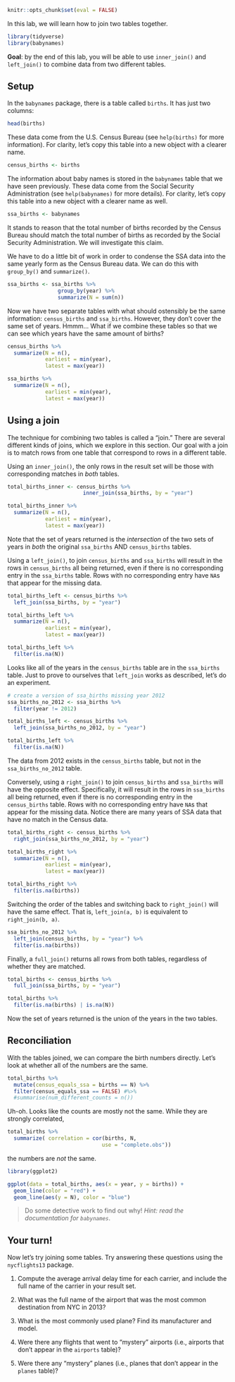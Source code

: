 ```r
knitr::opts_chunk$set(eval = FALSE)
```

In this lab, we will learn how to join two tables together. 

```r
library(tidyverse)
library(babynames)
```

**Goal**: by the end of this lab, you will be able to use `inner_join()` and `left_join()` to combine data from two different tables. 

## Setup

In the `babynames` package, there is a table called `births`. It has just two columns:

```r
head(births)
```

These data come from the U.S. Census Bureau (see `help(births)` for more information). For clarity, let's copy this table into a new object with a clearer name.

```r
census_births <- births
```

The information about baby names is stored in the `babynames` table that we have seen previously. These data come from the Social Security Administration (see `help(babynames)` for more details). For clarity, let's copy this table into a new object with a clearer name as well. 

```r
ssa_births <- babynames
```

It stands to reason that the total number of births recorded by the Census Bureau should match the total number of births as recorded by the Social Security Administration. We will investigate this claim. 

We have to do a little bit of work in order to condense the SSA data into the same yearly form as the Census Bureau data. We can do this with `group_by()` and `summarize()`. 

```r
ssa_births <- ssa_births %>% 
                group_by(year) %>%
                summarize(N = sum(n))
```

Now we have two separate tables with what should ostensibly be the same information: `census_births` and `ssa_births`. However, they don't cover the same set of years. Hmmm... What if we combine these tables so that we can see which years have the same amount of births? 

```r
census_births %>%
  summarize(N = n(), 
            earliest = min(year), 
            latest = max(year))

ssa_births %>%
  summarize(N = n(), 
            earliest = min(year), 
            latest = max(year))
```

## Using a join

The technique for combining two tables is called a "join." There are several different kinds of joins, which we explore in this section. Our goal with a join is to match rows from one table that correspond to rows in a different table. 

Using an `inner_join()`, the only rows in the result set will be those with corresponding matches in *both* tables. 

```r
total_births_inner <- census_births %>%
                        inner_join(ssa_births, by = "year")

total_births_inner %>% 
  summarize(N = n(), 
            earliest = min(year), 
            latest = max(year))
```

Note that the set of years returned is the *intersection* of the two sets of years in *both* the original `ssa_births` AND `census_births` tables. 

Using a `left_join()`, to join `census_births` and `ssa_births` will result in the rows in `census_births` all being returned, even if there is no corresponding entry in the `ssa_births` table. Rows with no corresponding entry have `NA`s that appear for the missing data.

```r
total_births_left <- census_births %>%
  left_join(ssa_births, by = "year")

total_births_left %>% 
  summarize(N = n(), 
            earliest = min(year), 
            latest = max(year))

total_births_left %>%
  filter(is.na(N))
```

Looks like all of the years in the `census_births` table are in the `ssa_births` table. Just to prove to ourselves that `left_join` works as described, let's do an experiment. 

```r

# create a version of ssa_births missing year 2012
ssa_births_no_2012 <- ssa_births %>%
  filter(year != 2012)

total_births_left <- census_births %>%
  left_join(ssa_births_no_2012, by = "year")

total_births_left %>%
  filter(is.na(N))

```

The data from 2012 exists in the `census_births` table, but not in the `ssa_births_no_2012` table. 


Conversely, using a `right_join()` to join `census_births` and `ssa_births` will have the opposite effect. Specifically, it will result in the rows in `ssa_births` all being returned, even if there is no corresponding entry in the `census_births` table. Rows with no corresponding entry have `NA`s that appear for the missing data. Notice there are many years of SSA data that have no match in the Census data. 

```r
total_births_right <- census_births %>%
  right_join(ssa_births_no_2012, by = "year")

total_births_right %>% 
  summarize(N = n(), 
            earliest = min(year), 
            latest = max(year))

total_births_right %>%
  filter(is.na(births))
```

Switching the order of the tables and switching back to `right_join()` will have the same effect. That is, `left_join(a, b)` is equivalent to `right_join(b, a)`. 

```r
ssa_births_no_2012 %>%
  left_join(census_births, by = "year") %>%
  filter(is.na(births))
```

Finally, a `full_join()` returns all rows from both tables, regardless of whether they are matched. 

```r
total_births <- census_births %>%
  full_join(ssa_births, by = "year")

total_births %>%
  filter(is.na(births) | is.na(N))
```

Now the set of years returned is the union of the years in the two tables. 


## Reconciliation

With the tables joined, we can compare the birth numbers directly. Let's look at whether all of the numbers are the same. 

```r

total_births %>%
  mutate(census_equals_ssa = births == N) %>%
  filter(census_equals_ssa == FALSE) #%>% 
  #summarise(num_different_counts = n())

```

Uh-oh. Looks like the counts are mostly not the same. While they are strongly correlated,

```r
total_births %>%
  summarize( correlation = cor(births, N, 
                              use = "complete.obs"))
```

the numbers are *not* the same. 

```r
library(ggplot2)

ggplot(data = total_births, aes(x = year, y = births)) +
  geom_line(color = "red") + 
  geom_line(aes(y = N), color = "blue")
```

> Do some detective work to find out why! _Hint: read the documentation for `babynames`_.

## Your turn!
Now let's try joining some tables. Try answering these questions using the `nycflights13` package.

#. Compute the average arrival delay time for each carrier, and include the full name of the carrier in your result set.

#. What was the full name of the airport that was the most common destination from NYC in 2013? 

#. What is the most commonly used plane? Find its manufacturer and model.

#. Were there any flights that went to "mystery" airports (i.e., airports that don't appear in the `airports` table)? 

#. Were there any "mystery" planes (i.e., planes that don't appear in the `planes` table)? 